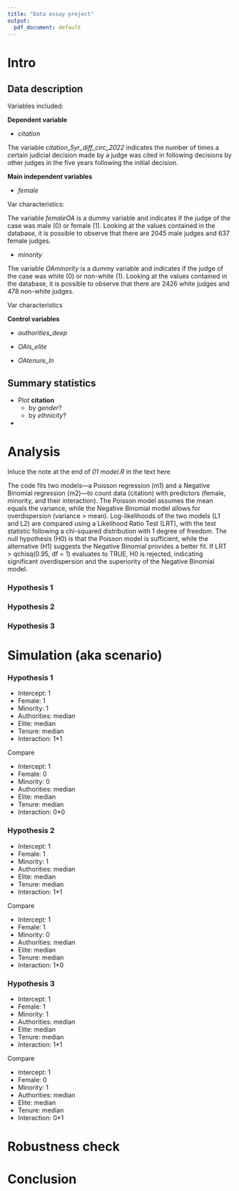 ```yaml
---
title: "Data essay project"
output:
  pdf_document: default
---
```


# Intro

## Data description

Variables included:

**Dependent variable**

-   *citation*

The variable *citation_5yr_diff_circ_2022* indicates the number of times a certain judicial decision made by a judge was cited in following decisions by other judges in the five years following the initial decision.

**Main independent variables**

-   *female*

Var characteristics:

The variable *femaleOA* is a dummy variable and indicates if the judge of the case was male (0) or female (1). Looking at the values contained in the database, it is possible to observe that there are 2045 male judges and 637 female judges.

-   *minority*

The variable *OAminority* is a dummy variable and indicates if the judge of the case was white (0) or non-white (1). Looking at the values contained in the database, it is possible to observe that there are 2426 white judges and 478 non-white judges.

Var characteristics

**Control variables**



-   *authorities_deep*



-   *OAls_elite*



-   *OAtenure_ln*



## Summary statistics

-   Plot **citation**
    -   by *gender*?
    -   by *ethnicity*?
-   

# Analysis

Inluce the note at the end of *01 model.R* in the text here

The code fits two models—a Poisson regression (m1) and a Negative Binomial regression (m2)—to count data (citation) with predictors (female, minority, and their interaction). The Poisson model assumes the mean equals the variance, while the Negative Binomial model allows for overdispersion (variance > mean). Log-likelihoods of the two models (L1 and L2) are compared using a Likelihood Ratio Test (LRT), with the test statistic following a chi-squared distribution with 1 degree of freedom. The null hypothesis (H0) is that the Poisson model is sufficient, while the alternative (H1) suggests the Negative Binomial provides a better fit. If LRT > qchisq(0.95, df = 1) evaluates to TRUE, H0 is rejected, indicating significant overdispersion and the superiority of the Negative Binomial model.

### Hypothesis 1

### Hypothesis 2

### Hypothesis 3

# Simulation (aka scenario)

### Hypothesis 1

-   Intercept: 1
-   Female: 1
-   Minority: 1
-   Authorities: median
-   Elite: median
-   Tenure: median
-   Interaction: 1*1

Compare

-   Intercept: 1
-   Female: 0
-   Minority: 0
-   Authorities: median
-   Elite: median
-   Tenure: median
-   Interaction: 0*0

### Hypothesis 2

-   Intercept: 1
-   Female: 1
-   Minority: 1
-   Authorities: median
-   Elite: median
-   Tenure: median
-   Interaction: 1*1

Compare

-   Intercept: 1
-   Female: 1
-   Minority: 0
-   Authorities: median
-   Elite: median
-   Tenure: median
-   Interaction: 1*0

### Hypothesis 3

-   Intercept: 1
-   Female: 1
-   Minority: 1
-   Authorities: median
-   Elite: median
-   Tenure: median
-   Interaction: 1*1

Compare

-   Intercept: 1
-   Female: 0
-   Minority: 1
-   Authorities: median
-   Elite: median
-   Tenure: median
-   Interaction: 0*1

# Robustness check



# Conclusion


